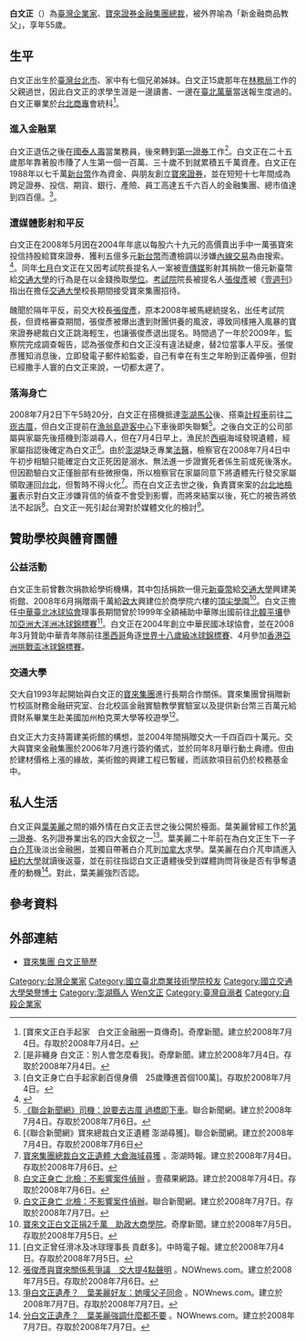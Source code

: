 {{Infobox Person
| name        = 白文正
| image       = 白文正.jpg
| caption     = 
| nationality = {{ROC}}
| birth_date  = {{birth date|1952|10|14}}
| birth_place = {{ROC|臺灣省}}[[臺北市_(省轄市)|臺北市]]<!--1945年～1966年臺北市由臺灣省所管轄，1967年才升格為直轄市-->
| death_date  ={{death date and age|2008|7|2|1952|10|14}}
| death_place ={{TWN}}[[澎湖縣|澎湖縣]][[西嶼鄉|西嶼鄉]]外海
| party       = 
| occupation  = [[寶來證券金融集團|寶來證券金融集團]][[總裁|總裁]]<br />[[寶來文教基金會|寶來文教基金會]]董事長<br />[[白陳惜慈善基金會創辦人|白陳惜慈善基金會創辦人]]董事長
| alma_mater  = [[台北市立商業專科學校|台北市立商業專科學校]]會計統計科
| education   = 
| spouse      = [[魏明春|魏明春]]
}}
'''白文正'''（{{bd|1952年|10月14日|2008年|7月2日|catIdx=Bai白}}）為[[臺灣|臺灣]][[企業家|企業家]]、[[寶來證券|寶來證券金融集團]][[總裁|總裁]]，被外界喻為「新金融商品教父」，享年55歲。

==生平==
白文正出生於[[臺灣|臺灣]][[台北市|台北市]]、家中有七個兄弟姊妹。白文正15歲那年在[[林務局|林務局]]工作的父親過世，因此白文正的求學生涯是一邊讀書、一邊在[[臺北市|臺北]][[萬華區|萬華]]當送報生度過的。白文正畢業於[[台北商專|台北商專]]會統科<ref>[寶來文正白手起家　白文正金融圈一頁傳奇]。奇摩新聞。建立於2008年7月4日。存取於2008年7月4日。</ref>。

===進入金融業===
白文正退伍之後在[[國泰人壽|國泰人壽]]當業務員，後來轉到[[第一證券|第一證券]]工作<ref>[是非纏身 白文正：別人會怎麼看我]。奇摩新聞。建立於2008年7月4日。存取於2008年7月4日。</ref>。白文正在二十五歲那年靠著股市賺了人生第一個一百萬、三十歲不到就累積五千萬資產。白文正在1988年以七千萬[[新台幣|新台幣]]作為資金、與朋友創立[[寶來證券|寶來證券]]，並在短短十七年間成為跨足證券、投信、期貨、銀行、產險、員工高達五千六百人的金融集團、總市值達到四百億。<ref>[白文正身亡白手起家創百億身價　25歲賺進首個100萬]。存取於2008年7月4日。</ref>。

===遭媒體影射和平反===
白文正在2008年5月因在2004年年底以每股六十九元的高價賣出手中一萬張寶來投信持股給寶來證券、獲利五億多元[[新台幣|新台幣]]而遭檢調以涉嫌[[內線交易|內線交易]]為由搜索。<ref>{{cite news | language = | author = | coauthors = | url =http://www.nownews.com/2008/05/10/138-2273023.htm | title =涉嫌掏空公司資產　寶來證券9高層訊後飭回 | work = | publisher = | pages = | date =2008-05-10 | accessdate =2008-07-04 | archive-date =2008-07-02 | archive-url =https://web.archive.org/web/20080702032508/http://www.nownews.com/2008/05/10/138-2273023.htm | dead-url =no }}</ref>。同年[[七月|七月]]白文正在又因考試院長提名人一案被[[壹傳媒|壹傳媒]]影射其捐款一億元新臺幣給[[國立交通大學|交通大學]]的行為是在以金錢換取[[學位|學位]]。[[考試院|考試院]]院長被提名人[[張俊彥|張俊彥]]被《[[壹週刊|壹週刊]]》指出在擔任[[交通大學|交通大學]]校長期間接受寶來集團招待。

醜聞於隔年平反，前交大校長[[張俊彥|張俊彥]]，原本2008年被馬總統提名，出任考試院長，但資格審查期間，張俊彥被爆出遭到財團供養的風波，導致同樣捲入風暴的寶來證券總裁白文正跳海輕生，也讓張俊彥退出提名。時間過了一年於2009年，監察院完成調查報告，認為張俊彥和白文正沒有違法疑慮，替2位當事人平反。張俊彥獲知消息後，立即發電子郵件給監委，自己有幸在有生之年盼到正義伸張，但對已經撒手人寰的白文正來說，一切都太遲了。

===落海身亡===
2008年7月2日下午5時20分，白文正在搭機抵達[[澎湖縣|澎湖]][[馬公市|馬公]]後、搭乘[[計程車|計程車]]前往[[二崁古厝|二崁古厝]]，但白文正提前在[[漁翁島遊客中心|漁翁島遊客中心]]下車後即失聯繫<ref>[http://udn.com/NEWS/NATIONAL/NATS2/4412072.shtml 《聯合新聞網》司機：說要去古厝 過橋即下車]。聯合新聞網。建立於2008年7月4日。存取於2008年7月6日。</ref>。之後白文正的公司部屬與家屬先後搭機到澎湖尋人，但在7月4日早上，漁民於[[西嶼鄉|西嶼]]海域發現遺體，經家屬指認後確定為白文正<ref>[《聯合新聞網》寶來總裁白文正遺體 澎湖尋獲]。聯合新聞網。建立於2008年7月4日。存取於2008年7月6日</ref>。由於[[澎湖縣|澎湖]]缺乏專業[[法醫|法醫]]，檢察官在2008年7月4日中午初步相驗只能確定白文正死因是溺水、無法進一步證實死者係生前或死後落水。但因勘驗白文正僅臉部有些微擦傷，所以檢察官在家屬同意下將遺體先行發交家屬領取運回[[台北市|台北]]，但暫時不得火化<ref>[http://www.penghutime.com.tw/newsdata.php?no=08070116 寶來集團總裁白文正遺體 大倉海域尋獲] {{Wayback|url=http://www.penghutime.com.tw/newsdata.php?no=08070116 |date=20080802145533 }}。澎湖時報。建立於2008年7月4日。存取於2008年7月6日。</ref>。而在白文正去世之後，負責寶來案的[[台灣台北地方法院檢察署|台北地檢署]]表示對白文正涉嫌背信的偵查不會受到影響，而將來結案以後，死亡的被告將依法不起訴<ref>[http://1-apple.com.tw/latest_news/index.cfm?Fuseaction=RnewsArticle&RArtID=21310&ShowDate=20080704 白文正身亡 北檢：不影響案件偵辦] {{Wayback|url=http://1-apple.com.tw/latest_news/index.cfm?Fuseaction=RnewsArticle&RArtID=21310&ShowDate=20080704 |date=20080711044946 }}。壹蘋果網路。建立於2008年7月4日。存取於2008年7月6日。</ref>。白文正一死引起台灣對於媒體文化的檢討<ref>[http://udn.com/NEWS/OPINION/X1/4415099.shtml 白文正身亡 北檢：不影響案件偵辦]。聯合新聞網。建立於2008年7月7日。存取於2008年7月7日。</ref>。

== 贊助學校與體育團體 ==
=== 公益活動 ===
白文正生前曾數次捐款給學術機構，其中包括捐款一億元[[新臺幣|新臺幣]]給[[國立交通大學|交通大學]]興建美術館、2008年6月捐贈兩千萬給[[政大|政大]]興建位於商學院六樓的[[頂尖學園|頂尖學園]]<ref>[http://tw.news.yahoo.com/article/url/d/a/080705/8/12mmt.html 寶來文正白文正捐2千萬　助政大商學院]{{dead link|date=2018年3月 |bot=InternetArchiveBot |fix-attempted=yes }}。奇摩新聞。建立於2008年7月5日。存取於2008年7月5日。</ref>。白文正擔任[[中華臺北冰球協會|中華臺北冰球協會]]理事長期間曾於1999年全額補助中華隊出國前往[[北韓|北韓]][[平壤|平壤]]參加[[亞洲大洋洲冰球錦標賽|亞洲大洋洲冰球錦標賽]]<ref>[白文正曾任滑冰及冰球理事長 貢獻多]。中時電子報。建立於2008年7月4日。存取於2008年7月5日。</ref>。白文正在2004年創立中華民國冰球協會，並在2008年3月贊助中華青年隊前往[[墨西哥|墨西哥]]角逐[[世界十八歲級冰球錦標賽|世界十八歲級冰球錦標賽]]、4月參加[[香港|香港]][[亞洲挑戰盃冰球錦標賽|亞洲挑戰盃冰球錦標賽]]。

=== 交通大學 ===
交大自1993年起開始與白文正的[[寶來集團|寶來集團]]進行長期合作關係。寶來集團曾捐贈新竹校區財務金融研究室、台北校區金融實驗教學實驗室以及提供新台幣三百萬元給資財系畢業生赴美國加州柏克萊大學等校遊學<ref>[http://www.nownews.com/2008/07/05/301-2299756.htm 張俊彥與寶來關係惹爭議　交大提4點聲明] {{Wayback|url=http://www.nownews.com/2008/07/05/301-2299756.htm |date=20080821163204 }}。NOWnews.com。建立於2008年7月5日。存取於2008年7月6日。</ref>。

白文正大力支持籌建美術館的構想，並2004年間捐贈交大一千四百四十萬元。交大與寶來金融集團於2006年7月進行簽約儀式，並於同年8月舉行動土典禮。但由於建材價格上漲的緣故，美術館的興建工程已暫緩，而該款項目前仍於校務基金中。

== 私人生活 ==
白文正與[[葉美麗|葉美麗]]之間的婚外情在白文正去世之後公開於檯面。葉美麗曾經工作於[[第一證券|第一證券]]、名列證券業出名的四大金釵之一<ref>[http://www.nownews.com/2008/07/07/91-2300507.htm 爭白文正遺產？　葉美麗好友：她嘆父子同命] {{Wayback|url=http://www.nownews.com/2008/07/07/91-2300507.htm |date=20080801153828 }}。NOWnews.com。建立於2008年7月7日。存取於2008年7月7日。</ref>。葉美麗二十年前在為白文正生下一子[[白介芃|白介芃]]後淡出金融圈，並獨自帶著白介芃到[[加拿大|加拿大]]求學。葉美麗在白介芃申請進入[[紐約大學|紐約大學]]就讀後返臺，並在前往指認白文正遺體後受到媒體詢問背後是否有爭奪遺產的動機<ref>[http://www.nownews.com/2008/07/06/10844-2300073.htm 分白文正遺產？　葉美麗強調什麼都不要] {{Wayback|url=http://www.nownews.com/2008/07/06/10844-2300073.htm |date=20080804112505 }}。NOWnews.com。建立於2008年7月7日。存取於2008年7月7日。</ref>。對此，葉美麗強烈否認。

==參考資料==
{{Reflist}}

==外部連結==
{{wikinews|寶來集團總裁白文正，遺體於澎湖橫礁海邊尋獲}}
* [https://web.archive.org/web/20041212145159/http://www.polaris.com.hk/hkweb/pl/Hdkx.asp?txtID=60 寶來集團 白文正簡歷]

{{DEFAULTSORT:Bai白}}
[[Category:台灣企業家|Category:台灣企業家]]
[[Category:國立臺北商業技術學院校友|Category:國立臺北商業技術學院校友]]
[[Category:國立交通大學榮譽博士|Category:國立交通大學榮譽博士]]
[[Category:澎湖縣人|Category:澎湖縣人]]
[[Category:白姓|Wen文正]]
[[Category:臺灣自溺者|Category:臺灣自溺者]]
[[Category:自殺企業家|Category:自殺企業家]]